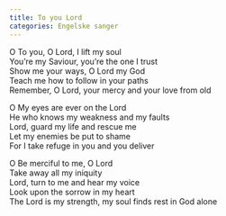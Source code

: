 ```yaml
---
title: To you Lord
categories: Engelske sanger
---
```


O To you, O Lord, I lift my soul  
You're my Saviour, you're the one I trust  
Show me your ways, O Lord my God  
Teach me how to follow in your paths  
Remember, O Lord, your mercy and your love from old

O My eyes are ever on the Lord  
He who knows my weakness and my faults  
Lord, guard my life and rescue me  
Let my enemies be put to shame  
For I take refuge in you and you deliver

O Be merciful to me, O Lord  
Take away all my iniquity  
Lord, turn to me and hear my voice  
Look upon the sorrow in my heart  
The Lord is my strength, my soul finds rest in God alone
